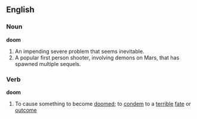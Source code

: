 ==English==

===Noun===
'''doom'''
#An impending severe problem that seems inevitable.
#A popular first person shooter, involving demons on Mars, that has spawned multiple sequels.

===Verb===
'''doom'''
#To cause something to become [[doomed]]; to [[condem]] to a [[terrible]] [[fate]] or [[outcome]]